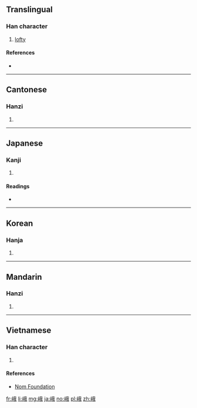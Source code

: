 {{also|峩}}
==Translingual==

===Han character===
{{Han char|rn=46|rad=山|as=07|sn=10|four=23750|canj=UHQI|ids=⿰山我}}

# [[lofty]]

====References====
* {{Han ref|kx=0311.090|dkj=08071|dj=0611.150|hdz=10774.150|uh=5CE8|ud=23784|bh=AE6F|bd=44655}}

----

==Cantonese==

===Hanzi===
{{yue-hanzi|jyut=[[ngo4]]|y=ngo4}}

# {{defn|lang=yue|sort=山07}}

----

==Japanese==

===Kanji===
{{ja-kanji|grade=|rs=山07}}

# {{defn|lang=ja|sort=山07}}

====Readings====
* {{ja-readings|on=[[が]] (ga)|kun=[[たかね]] (takane), [[いかめしい]] (ikameshii)}}

----

==Korean==

===Hanja===
{{ko-hanja|hangeul=아|rv=a|mr=a}}

# {{defn|lang=ko|sort=山07}}

----

==Mandarin==

===Hanzi===
{{cmn-hanzi|pin=[[é]] ([[e2]])|wg=o<sup>2</sup>}}

# {{defn|lang=cmn|sort=山07}}

----

==Vietnamese==

===Han character===
{{vi-readings|rs=山07| hanviet = nga}}

# {{defn|lang=vi|sort=山07}}

====References====
*[http://nomfoundation.org/common/nom_details.php?codepoint=5ce8 Nom Foundation]

[[fr:峨]]
[[li:峨]]
[[mg:峨]]
[[ja:峨]]
[[no:峨]]
[[pl:峨]]
[[zh:峨]]